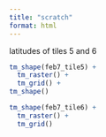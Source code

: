 ```yaml
---
title: "scratch"
format: html
---
```

latitudes of tiles 5 and 6
```r
tm_shape(feb7_tile5) +
  tm_raster() +
  tm_grid() +
tm_shape()

tm_shape(feb7_tile6) +
  tm_raster() +
  tm_grid()
```